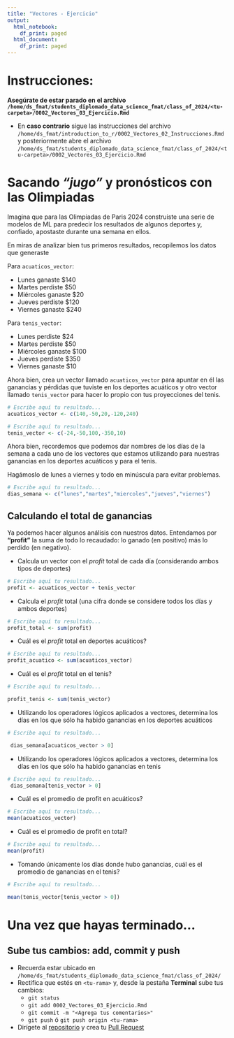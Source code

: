 ```yaml
---
title: "Vectores - Ejercicio"
output:
  html_notebook:
    df_print: paged
  html_document:
    df_print: paged
---
```


# Instrucciones:

**Asegúrate de estar parado en el archivo `/home/ds_fmat/students_diplomado_data_science_fmat/class_of_2024/<tu-carpeta>/0002_Vectores_03_Ejercicio.Rmd`**

- En **caso contrario** sigue las instrucciones del archivo `/home/ds_fmat/introduction_to_r/0002_Vectores_02_Instrucciones.Rmd` y posteriormente abre el archivo `/home/ds_fmat/students_diplomado_data_science_fmat/class_of_2024/<tu-carpeta>/0002_Vectores_03_Ejercicio.Rmd`

# Sacando *"jugo"* y pronósticos con las Olimpiadas

Imagina que para las Olimpiadas de Paris 2024 construiste una serie de modelos de ML para predecir los resultados de algunos deportes y, confiado, apostaste durante una semana en ellos.

En miras de analizar bien tus primeros resultados, recopilemos los datos que generaste

Para `acuaticos_vector`: 

- Lunes ganaste $140
- Martes perdiste $50
- Miércoles ganaste $20 
- Jueves perdiste $120
- Viernes ganaste $240

Para `tenis_vector`: 

- Lunes perdiste $24
- Martes perdiste $50
- Miércoles ganaste $100
- Jueves perdiste $350
- Viernes ganaste $10


Ahora bien, crea un vector llamado `acuaticos_vector` para apuntar en él las ganancias y pérdidas que tuviste en los deportes acuáticos y otro vector llamado `tenis_vector` para hacer lo propio con tus proyecciones del tenis.


```r
# Escribe aquí tu resultado...
acuaticos_vector <- c(140,-50,20,-120,240)
```


```r
# Escribe aquí tu resultado...
tenis_vector <- c(-24,-50,100,-350,10)

```

Ahora bien, recordemos que podemos dar nombres de los días de la semana a cada uno de los vectores que estamos utilizando para nuestras ganancias en los deportes acuáticos y para el tenis.


Hagámoslo de lunes a viernes y todo en minúscula para evitar problemas.

```r
# Escribe aquí tu resultado...
dias_semana <- c("lunes","martes","miercoles","jueves","viernes")
```

## Calculando el total de ganancias

Ya podemos hacer algunos análisis con nuestros datos. Entendamos por **"profit"** la suma de todo lo recaudado: lo ganado (en positivo) más lo perdido (en negativo).

- Calcula un vector con el *profit* total de cada día (considerando ambos tipos de deportes)

```r
# Escribe aquí tu resultado...
profit <- acuaticos_vector + tenis_vector

```

- Calcula el *profit* total (una cifra donde se considere todos los días y ambos deportes)

```r
# Escribe aquí tu resultado...
profit_total <- sum(profit)

```


- Cuál es el *profit* total en deportes acuáticos?

```r
# Escribe aquí tu resultado...
profit_acuatico <- sum(acuaticos_vector)

```


- Cuál es el *profit* total en el tenis?

```r
# Escribe aquí tu resultado...

profit_tenis <- sum(tenis_vector)
```

- Utilizando los operadores lógicos aplicados a vectores, determina los días en los que sólo ha habido ganancias en los deportes acuáticos

```r
# Escribe aquí tu resultado...

 dias_semana[acuaticos_vector > 0]
```


- Utilizando los operadores lógicos aplicados a vectores, determina los días en los que sólo ha habido ganancias en tenis

```r
# Escribe aquí tu resultado...
 dias_semana[tenis_vector > 0]

```



- Cuál es el promedio de profit en acuáticos?

```r
# Escribe aquí tu resultado...
mean(acuaticos_vector)

```

- Cuál es el promedio de profit en total?

```r
# Escribe aquí tu resultado...
mean(profit)

```

- Tomando únicamente los días donde hubo ganancias, cuál es el promedio de ganancias en el tenis?

```r
# Escribe aquí tu resultado...

mean(tenis_vector[tenis_vector > 0])
```


# Una vez que hayas terminado...

## Sube tus cambios: add, commit y push 
- Recuerda estar ubicado en `/home/ds_fmat/students_diplomado_data_science_fmat/class_of_2024/`
- Rectifica que estés en `<tu-rama>` y, desde la pestaña **Terminal** sube tus cambios:
  - `git status`
  - `git add 0002_Vectores_03_Ejercicio.Rmd`
  - `git commit -m "<Agrega tus comentarios>"`
  - `git push` ó `git push origin <tu-rama>`
- Dirígete al [repositorio](https://github.com/dsFMAT/students_diplomado_data_science_fmat) y crea tu [Pull Request](https://github.com/dsFMAT/students_diplomado_data_science_fmat/compare)
